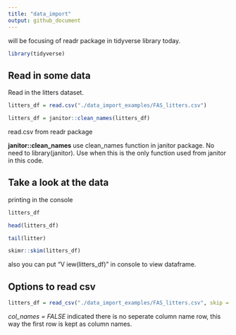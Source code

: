 ```yaml
---
title: "data_import"
output: github_document
---
```


will be focusing of readr package in tidyverse library today.

```r
library(tidyverse)
```

## Read in some data

Read in the litters dataset.

```r
litters_df = read.csv("./data_import_examples/FAS_litters.csv")

litters_df = janitor::clean_names(litters_df)
```

read.csv from readr package

**janitor::clean_names** use clean_names function in janitor package. No need to library(janitor). Use when this is the only function used from janitor in this code.


## Take a look at the data 

printing in the console

```r
litters_df
```

```r
head(litters_df)
```

```r
tail(litter)
```

```r
skimr::skim(litters_df)
```

also you can put "V iew(litters_df)" in console to view dataframe. 

## Options to read csv

```r
litters_df = read_csv("./data_import_examples/FAS_litters.csv", skip = 10, col_names = FALSE)
```

_col_names = FALSE_ indicated there is no seperate column name row, this way the first row is kept as column names.  
